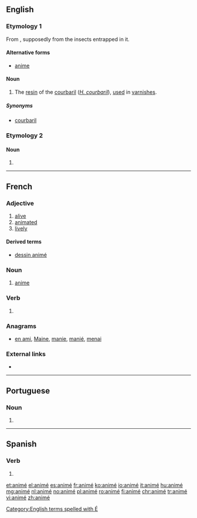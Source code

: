 ==English==
===Etymology 1===
{{wikipedia|Hymenaea courbaril}}
From {{etyl|fr}} {{term|animé||[[animated]]|lang=fr}}, supposedly from the insects entrapped in it.

====Alternative forms====
* {{qualifier|improper}} [[anime]]

====Noun====
{{en-noun|-}}

# The [[resin]] of the [[courbaril]] (''[[Hymenaea courbaril|H. courbaril]]''), [[use]]d in [[varnish]]es.
=====Synonyms=====
* {{qualifier|dated}} [[courbaril]]

===Etymology 2===

====Noun====
{{en-noun|-|s}}

# {{alternative spelling of|anime|lang=en}}

[[Category:English terms spelled with É]]

----

==French==

===Adjective===
{{fr-adj}}

# [[alive]]
# [[animated]]
# [[lively]]

====Derived terms====
* [[dessin animé]]

===Noun===
{{fr-noun|m}}

# [[anime#English|anime]]

===Verb===
{{fr-past participle}}

# {{past participle of|animer|lang=fr|sort=anime}}

===Anagrams===
* [[en ami#French|en ami]], [[Maine#French|Maine]], [[manie#French|manie]], [[manié#French|manié]], [[menai#French|menai]]

===External links===
* {{R:TLFi}}

----

==Portuguese==

===Noun===
{{pt-noun|m|s}}

# {{alternative form of|anime|lang=pt}}

----

==Spanish==

===Verb===
{{es-verb-form}}

# {{es-verb form of|ending=ar|mood=indicative|tense=preterite|pers=1|number=singular|animar}}

[[et:animé]]
[[el:animé]]
[[es:animé]]
[[fr:animé]]
[[ko:animé]]
[[io:animé]]
[[it:animé]]
[[hu:animé]]
[[mg:animé]]
[[nl:animé]]
[[no:animé]]
[[pl:animé]]
[[ro:animé]]
[[fi:animé]]
[[chr:animé]]
[[tr:animé]]
[[vi:animé]]
[[zh:animé]]